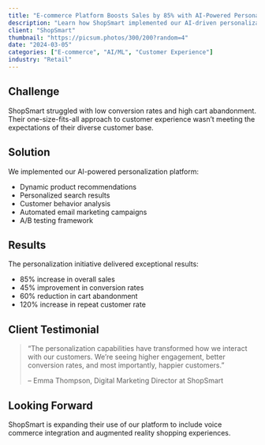 ```yaml
---
title: "E-commerce Platform Boosts Sales by 85% with AI-Powered Personalization"
description: "Learn how ShopSmart implemented our AI-driven personalization engine to transform their customer experience and dramatically increase sales."
client: "ShopSmart"
thumbnail: "https://picsum.photos/300/200?random=4"
date: "2024-03-05"
categories: ["E-commerce", "AI/ML", "Customer Experience"]
industry: "Retail"
---
```


## Challenge

ShopSmart struggled with low conversion rates and high cart abandonment. Their one-size-fits-all approach to customer experience wasn't meeting the expectations of their diverse customer base.

## Solution

We implemented our AI-powered personalization platform:

- Dynamic product recommendations
- Personalized search results
- Customer behavior analysis
- Automated email marketing campaigns
- A/B testing framework

## Results

The personalization initiative delivered exceptional results:

- 85% increase in overall sales
- 45% improvement in conversion rates
- 60% reduction in cart abandonment
- 120% increase in repeat customer rate

## Client Testimonial

> "The personalization capabilities have transformed how we interact with our customers. We're seeing higher engagement, better conversion rates, and most importantly, happier customers."
>
> -- Emma Thompson, Digital Marketing Director at ShopSmart

## Looking Forward

ShopSmart is expanding their use of our platform to include voice commerce integration and augmented reality shopping experiences. 